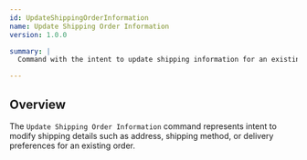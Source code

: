 ```yaml
---
id: UpdateShippingOrderInformation
name: Update Shipping Order Information
version: 1.0.0

summary: |
  Command with the intent to update shipping information for an existing order

---
```


## Overview

The `Update Shipping Order Information` command represents intent to modify shipping details such as address, shipping method, or delivery preferences for an existing order.

<NodeGraph />
